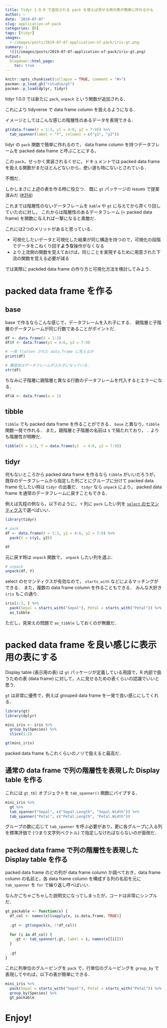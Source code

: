 ```yaml
---
title: Tidyr 1.0.0 で追加される pack を使えば見せる用の表が簡単に作れるかも
author: ~
date: '2019-07-07'
slug: application-of-pack
categories: [R]
tags: [tidyr]
images:
  - /images/posts/2019-07-07-application-of-pack/iris-gt.png
summary: |
  ![](/images/posts/2019-07-07-application-of-pack/iris-gt.png)
output:
  blogdown::html_page:
    toc: true
---
```


```r
knitr::opts_chunk$set(collapse = TRUE, comment = "#>")
pacman::p_load_gh("rstudio/gt")
pacman::p_load(dplyr, tidyr)
```


tidyr 1.0.0 では新たに `pack`, `unpack` という関数が追加される．

これにより tidyverse で data frame column を扱えるようになる．

イメージとしてはこんな感じの階層性のあるデータを表現できる．

```r
gt(data.frame(X = 1:3, y1 = 4:6, y2 = 7:9)) %>%
  tab_spanner(label = "Y", columns = c("y1", "y2"))
```

tidyr の `pack` 関数で簡単に作れるので， data frame column を持つデータフレームを packed data frame と呼ぶことにする，

この `pack`，せっかく実装されるくせに，ドキュメントでは packed data frame を扱える関数がまだほとんどないから，使い道も特にないとされている．

不憫だ．

しかしまさに上述の表を作る時に役立つ．
既に `gt` パッケージの issues で提案済みだ ([#314](https://github.com/rstudio/gt/issues/314))

これまでは階層性のないデータフレームを `kable` や `gt` に与えてから弄くり回していたのに対し，
これからは階層性のあるデータフレーム (= packed data frame) を関数に与えれば一撃になると素敵だ．

これには2つのメリットがあると思っている．

- 可視化したいデータと可視化した結果が同じ構造を持つので，可視化の段階でデータをこねくり回す**ような**操作がなくなる
- より上流側の関数を覚えておけば，同じことを実現するために用意された下流の関数を覚える必要が減る

では実際に packded data frame の作り方と可視化方法を検討してみよう．

# packed data frame を作る

## base

base で作るならこんな感じで，データフレームを入れ子にする．
親階層と子階層のデータフレームが同じ行数であることがポイントだ．

```r
df <- data.frame(X = 1:3)
df$Y <- data.frame(y1 = 4:6, y2 = 7:9)

# 一見 flatten された data.frame に見えるが
print(df)

# 構造状はデータフレームが入れ子になっている．
str(df)
```

ちなみに子階層に親階層と異なる行数のデータフレームを代入するとエラーになる．

```r
df$A <- data.frame(a = 1)
```

## tibble

`tibble` でも packed data frame を作ることができる．
`base` と異なり，`tibble` 関数一発で作れる．
また，親階層と子階層の名前は `$` で隔たれており， `.` よりも階層性が明瞭だ．

```r
tibble(X = 1:3, Y = data.frame(y1  = 4:6, y2 = 7:9))
```


## tidyr

何もないところから packed data frame を作るなら `tibble` がいいだろうが，
既存のデータフレームから指定した列ごとにグループに分けて packed data frame 化したい時は `tidyr` の出番だ．
`tidyr` なら `unpack` により， packed data frame を通常のデータフレームに戻すこともできる．

例えば先程の例なら，以下のように， `Y` 列に `pack` したい列を [`select` のセマンティクス](https://speakerdeck.com/yutannihilation/dplyrfalseselecttomutatefalsesemanteikusufalsewei-i)で選べばいい．

```r
library(tidyr)

# pack
df <- data.frame(X = 1:3, y1 = 4:6, y2 = 7:9) %>%
  pack(Y = c(y1, y2))

df
```

元に戻す時は `unpack` 関数で， `unpack` したい列を選ぶ．

```r
# unpack
unpack(df, Y)
```

select のセマンティクスが有効なので， `starts_with` などによるマッチングができる．
また，複数の data frame column を作ることもできる．
みんな大好き `iris` もこの通り．


```r
iris[1:3, ] %>%
  pack(Sepal = starts_with("Sepal"), Petal = starts_with("Petal")) %>%
  as_tibble
```

ただし，見栄えの問題で `as_tibble` しておくのが無難だ．

# packed data frame を良い感じに表示用の表にする

Display table (表示用の表) は `gt` パッケージが定義している用語で，R 内部で扱うための表 (data frame) に対して，人に見せるための表くらいの認識でいいと思う．

`gt` は非常に優秀で，例えば grouped data frame を一発で良い感じにしてくれる．

```r
library(gt)
library(dplyr)

mini_iris <- iris %>%
  group_by(Species) %>%
  slice(1:2)

gt(mini_iris)
```

packed data frame もこれくらいのノリで扱えると最高だ．

## 通常の data frame で列の階層性を表現した Display table を作る

これには `gt_tbl` オブジェクトを `tab_spanner()` 関数にパイプする．

```r
mini_iris %>%
  gt %>%
  tab_spanner("Sepal", c("Sepal.Length", "Sepal.Width")) %>%
  tab_spanner("Petal", c("Petal.Length", "Petal.Width"))
```

グループの数に応じて `tab_spanner` を呼ぶ必要があり，更に各グループに入る列を標準評価で (つまり文字列ベクトル) で指定しなければならないのが面倒だ．

## packed data frame で列の階層性を表現した Display table を作る

packed data frame のどの列が data frame column か調べておき，data frame column の名前と，各 data frame column を構成する列の名前を元に `tab_spanner` を `for` で繰り返し呼べばいい．

なんかごちゃごちゃした説明文になってしまったが，コードは非常にシンプルだ．

```r
gt_packable <- function(x) {
  df_col <- names(x)[vapply(x, is.data.frame, TRUE)]
  
  .gt <- gt(unpack(x, !!df_col))
  
  for (i in df_col) {
    .gt <- tab_spanner(.gt, label = i, names(x[[i]]))
  }
  
  .gt
}
```

これに列単位のグルーピングを `pack` で，行単位のグルーピングを `group_by` で表現してやれば，以下の表が簡単にできる．

```r
mini_iris %>%
  pack(Sepal = starts_with("Sepal"), Petal = starts_with("Petal")) %>%
  group_by(Species) %>%
  gt_packable
```

# Enjoy!



